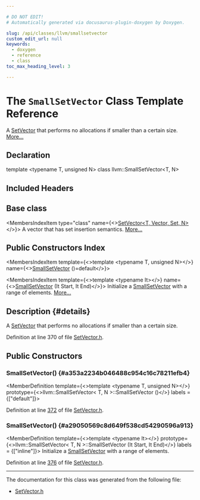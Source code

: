 ```yaml
---

# DO NOT EDIT!
# Automatically generated via docusaurus-plugin-doxygen by Doxygen.

slug: /api/classes/llvm/smallsetvector
custom_edit_url: null
keywords:
  - doxygen
  - reference
  - class
toc_max_heading_level: 3

---
```





# The `SmallSetVector` Class Template Reference

<DoxygenPage pluginConfig={pluginConfig}>

A <a href="/docs/api/classes/llvm/setvector">SetVector</a> that performs no allocations if smaller than a certain size. <a href="#details">More...</a>

## Declaration

<CodeBlock>template &lt;typename T, unsigned N&gt;
class llvm::SmallSetVector&lt;T, N&gt;</CodeBlock>

## Included Headers

<IncludesList>
<IncludesListItem
  filePath="llvm/ADT/SetVector.h"
  permalink="/docs/api/files/include/include/llvm/include/llvm/adt/setvector-h"
  isLocal="true" />
</IncludesList>

## Base class

<MembersIndex>

<MembersIndexItem
  type="class"
  name={<><a href="/docs/api/classes/llvm/setvector">SetVector&lt;T, Vector, Set, N&gt;</a></>}>
A vector that has set insertion semantics. <a href="/docs/api/classes/llvm/setvector/#details">More...</a>
</MembersIndexItem>

</MembersIndex>

## Public Constructors Index

<MembersIndex>

<MembersIndexItem
  template={<>template &lt;typename T, unsigned N&gt;</>}
  name={<><a href="#a353a2234b046488c954c16c78211efb4">SmallSetVector</a> ()=default</>}>
</MembersIndexItem>

<MembersIndexItem
  template={<>template &lt;typename It&gt;</>}
  name={<><a href="#a29050569c8d649f538cd54290596a913">SmallSetVector</a> (It Start, It End)</>}>
Initialize a <a href="/docs/api/classes/llvm/smallsetvector">SmallSetVector</a> with a range of elements. <a href="#a29050569c8d649f538cd54290596a913">More...</a>
</MembersIndexItem>

</MembersIndex>

## Description {#details}

A <a href="/docs/api/classes/llvm/setvector">SetVector</a> that performs no allocations if smaller than a certain size.

Definition at line 370 of file <a href="/docs/api/files/include/include/llvm/include/llvm/adt/setvector-h">SetVector.h</a>.

<SectionDefinition>

## Public Constructors

### SmallSetVector() {#a353a2234b046488c954c16c78211efb4}

<MemberDefinition
  template={<>template &lt;typename T, unsigned N&gt;</>}
  prototype={<>llvm::SmallSetVector&lt; T, N &gt;::SmallSetVector ()</>}
  labels = {["default"]}>

Definition at line <a href="/docs/api/files/include/include/llvm/include/llvm/adt/setvector-h/#l00372">372</a> of file <a href="/docs/api/files/include/include/llvm/include/llvm/adt/setvector-h">SetVector.h</a>.
</MemberDefinition>

### SmallSetVector() {#a29050569c8d649f538cd54290596a913}

<MemberDefinition
  template={<>template &lt;typename It&gt;</>}
  prototype={<>llvm::SmallSetVector&lt; T, N &gt;::SmallSetVector (It Start, It End)</>}
  labels = {["inline"]}>
Initialize a <a href="/docs/api/classes/llvm/smallsetvector">SmallSetVector</a> with a range of elements.

Definition at line <a href="/docs/api/files/include/include/llvm/include/llvm/adt/setvector-h/#l00376">376</a> of file <a href="/docs/api/files/include/include/llvm/include/llvm/adt/setvector-h">SetVector.h</a>.
</MemberDefinition>

</SectionDefinition>

<hr/>

The documentation for this class was generated from the following file:

<ul>
<li><a href="/docs/api/files/include/include/llvm/include/llvm/adt/setvector-h">SetVector.h</a></li>
</ul>

</DoxygenPage>
